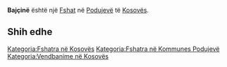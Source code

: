 {{Fshat në Kosovës
 | Emri                = Bajçinë
| sqi_N_name = Bajçinë
| sqi_N_FULL_NAME_RO = Bajçinë
| sqi_N_FULL_NAME_ND_RO = Bajcine
| sqi_N_SORT_NAME_RG = BAJCINE
| sqi_N_FULL_NAME_RG = Bajçinë
| sqi_N_FULL_NAME_ND_RG = Bajcine
| sqi_V_name = Anallap
| sqi_V_FULL_NAME_RO = Anallap Anallapi Bajqinë
| sqi_V_FULL_NAME_ND_RO = Anallap Anallapi Bajqine
| sqi_V_SORT_NAME_RG = ANALLAP ANALLAPI BAJQINE
| sqi_V_FULL_NAME_RG = Anallap Anallapi Bajqinë
| sqi_V_FULL_NAME_ND_RG = Anallap Anallapi Bajqine
| srp_N_name = Bajčina
| srp_N_FULL_NAME_RO = Bajčina
| srp_N_FULL_NAME_ND_RO = Bajcina
| srp_N_SORT_NAME_RG = BAJCINA
| srp_N_FULL_NAME_RG = Bajčina
| srp_N_FULL_NAME_ND_RG = Bajcina
| srp_NS_name = Бајчина
| srp_NS_FULL_NAME_RO = Бајчина
| srp_NS_FULL_NAME_ND_RO = Бајчина
| srp_NS_SORT_NAME_RG = БАЈЧИНА
| srp_NS_FULL_NAME_RG = Бајчина
| srp_NS_FULL_NAME_ND_RG = Бајчина

 | Emri (Rasa dhanore) = 
 | Figura              = 
 | Shteti              = Kosovo
 | Komuna              = Podujevë
 | Kodi postar         = 
 | Sipërfaqja          = 

 | Popullsia           = 

 | Regj. i popullsisë  = 
 | Dend. e popullsisë  = 
 | Faqja zyrtare       = 
 <!--- Koordinatat ----> 
 | Gjerësia            = 42.951111
 | Gjatësia            = 21.156944
 | Lartësia            = 
}}
'''Bajçinë''' është një [[Fshat]] në [[Podujevë]] të [[Kosovës]].

<!-- == Gjeografia == -->
<!-- == Historia == -->
<!-- == Demografia == -->
== Shih edhe ==
{{Komuna Podujevë}}
{{Kosovo-Administrata-Cung}}

[[Kategoria:Fshatra në Kosovës]]
[[Kategoria:Fshatra në Kommunes Podujevë]]
[[Kategoria:Vendbanime në Kosovës]]